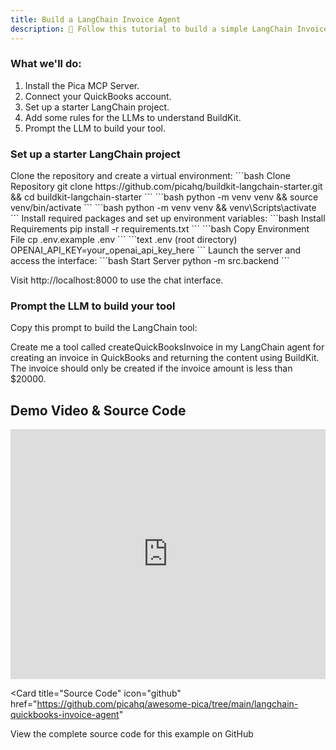 ```yaml
---
title: Build a LangChain Invoice Agent
description: 👋 Follow this tutorial to build a simple LangChain Invoice Agent that created invoices in QuickBooks — all in under 5 minutes.
---
```



### What we'll do:

1. Install the Pica MCP Server.
2. Connect your QuickBooks account.
3. Set up a starter LangChain project.
4. Add some rules for the LLMs to understand BuildKit.
5. Prompt the LLM to build your tool.

<InstallMcpServer />

<ConnectAccounts platformNames='QuickBooks'/>
<Columns cols={1}>
  <AddConnections platforms={[{'name': 'QuickBooks', 'code': 'quickbooks'}]} />
</Columns>

### Set up a starter LangChain project

<Steps>
  <Step title="Set up the project">
    Clone the repository and create a virtual environment:
    ```bash Clone Repository
    git clone https://github.com/picahq/buildkit-langchain-starter.git && cd buildkit-langchain-starter
    ```
    <Tabs>
      <Tab title="macOS/Linux">
        ```bash
        python -m venv venv && source venv/bin/activate
        ```
      </Tab>
      <Tab title="Windows">
        ```bash
        python -m venv venv && venv\Scripts\activate
        ```
      </Tab>
    </Tabs>
  </Step>

  <Step title="Install dependencies and configure">
    Install required packages and set up environment variables:
    ```bash Install Requirements
    pip install -r requirements.txt
    ```
    ```bash Copy Environment File
    cp .env.example .env
    ```
    ```text .env (root directory)
    OPENAI_API_KEY=your_openai_api_key_here
    ```
  </Step>

  <Step title="Start the application">
    Launch the server and access the interface:
    ```bash Start Server
    python -m src.backend
    ```
    <p>Visit http://localhost:8000 to use the chat interface.</p>
  </Step>
</Steps>

<AddRules />

### Prompt the LLM to build your tool

Copy this prompt to build the LangChain tool:

<CodeBlock title="text" filename="LangChain Tool Prompt">
Create me a tool called createQuickBooksInvoice in my LangChain agent for creating an invoice in QuickBooks and returning the content using BuildKit. The invoice should only be created if the invoice amount is less than $20000.
</CodeBlock>

## Demo Video & Source Code

<iframe
  width="100%"
  height="400"
  src="https://www.youtube.com/embed/1uev_E1vBk4"
  title="Setup AuthKit in under 5 minutes"
  frameborder="0"
  allow="accelerometer; autoplay; clipboard-write; encrypted-media; gyroscope; picture-in-picture"
  controls
  allowFullScreen
></iframe>

<Card
  title="Source Code"
  icon="github"
  href="https://github.com/picahq/awesome-pica/tree/main/langchain-quickbooks-invoice-agent"
>
  View the complete source code for this example on GitHub
</Card>

